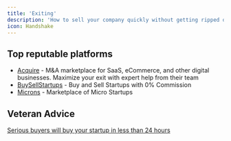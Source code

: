 ```yaml
---
title: 'Exiting'
description: 'How to sell your company quickly without getting ripped off'
icon: Handshake
---
```


## Top reputable platforms

- [Acquire](https://acquire.com/) - M&A marketplace for SaaS, eCommerce, and other digital businesses. Maximize your exit with expert help from their team
- [BuySellStartups](https://www.buysellstartups.com/) - Buy and Sell Startups with 0% Commission
- [Microns](https://www.microns.io/) - Marketplace of Micro Startups

## Veteran Advice

[Serious buyers will buy your startup in less than 24 hours](https://x.com/idanmasas/status/1826630296587895261?t=pOxBnOvTprMW-9tBY-SRRA&s=19)
